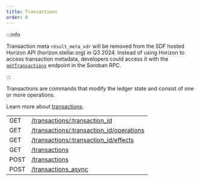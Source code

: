 ```yaml
---
title: Transactions
order: 0
---
```


:::info

Transaction meta `result_meta_xdr` will be removed from the SDF hosted Horizon API (horizon.stellar.org) in Q3 2024. Instead of using Horizon to access transaction metadata, developers could access it with the [`getTransactions`](docs/data/rpc/api-reference/methods/getTransactions.mdx) endpoint in the Soroban RPC.

:::


Transactions are commands that modify the ledger state and consist of one or more operations.

Learn more about [transactions](/docs/learn/glossary/#transaction).

<EndpointsTable title="Endpoints">

|  |  |
| --- | --- |
| GET | [/transactions/:transaction_id](../retrieve-a-transaction.api.mdx) |
| GET | [/transactions/:transaction_id/operations](../retrieve-a-transactions-operations.api.mdx) |
| GET | [/transactions/:transaction_id/effects](../retrieve-a-transactions-effects.api.mdx) |
| GET | [/transactions](../list-all-transactions.api.mdx) |
| POST | [/transactions](../submit-a-transaction.api.mdx) |
| POST | [/transactions_async](../submit-async-transaction.api.mdx) |

</EndpointsTable>
